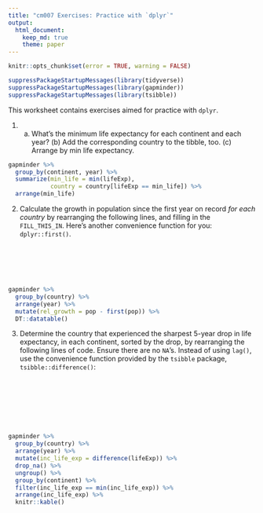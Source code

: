 ---
title: "cm007 Exercises: Practice with `dplyr`"
output: 
  html_document:
    keep_md: true
    theme: paper
---

<!---The following chunk allows errors when knitting--->

```{r allow errors, echo = FALSE}
knitr::opts_chunk$set(error = TRUE, warning = FALSE)
```

```{r}
suppressPackageStartupMessages(library(tidyverse))
suppressPackageStartupMessages(library(gapminder))
suppressPackageStartupMessages(library(tsibble))
```


This worksheet contains exercises aimed for practice with `dplyr`. 


1. (a) What's the minimum life expectancy for each continent and each year? (b) Add the corresponding country to the tibble, too. (c) Arrange by min life expectancy.

```{r}
gapminder %>% 
  group_by(continent, year) %>% 
  summarize(min_life = min(lifeExp), 
            country = country[lifeExp == min_life]) %>%
  arrange(min_life)
```

2. Calculate the growth in population since the first year on record _for each country_ by rearranging the following lines, and filling in the `FILL_THIS_IN`. Here's another convenience function for you: `dplyr::first()`. 

```

 
 
 


```

```{r}
gapminder %>%
  group_by(country) %>% 
  arrange(year) %>%
  mutate(rel_growth = pop - first(pop)) %>%
  DT::datatable()
```


3. Determine the country that experienced the sharpest 5-year drop in life expectancy, in each continent, sorted by the drop, by rearranging the following lines of code. Ensure there are no `NA`'s. Instead of using `lag()`, use the convenience function provided by the `tsibble` package, `tsibble::difference()`:

```
 
 

 

 


```

```{r}
gapminder %>%
  group_by(country) %>%
  arrange(year) %>%
  mutate(inc_life_exp = difference(lifeExp)) %>%
  drop_na() %>%
  ungroup() %>%
  group_by(continent) %>%
  filter(inc_life_exp == min(inc_life_exp)) %>%
  arrange(inc_life_exp) %>%
  knitr::kable()
```



